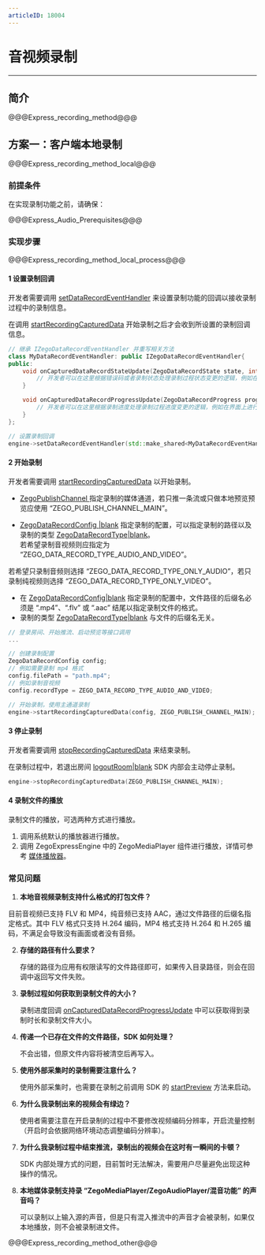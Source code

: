 ```yaml
---
articleID: 18004
---
```

# 音视频录制

- - -

## 简介

@@@Express_recording_method@@@

## 方案一：客户端本地录制

@@@Express_recording_method_local@@@

### 前提条件

在实现录制功能之前，请确保：

@@@Express_Audio_Prerequisites@@@


### 实现步骤

@@@Express_recording_method_local_process@@@

#### 1 设置录制回调

开发者需要调用 [setDataRecordEventHandler](@setDataRecordEventHandler) 来设置录制功能的回调以接收录制过程中的录制信息。

<div class = 'mk-warning'>

在调用 [startRecordingCapturedData](@startRecordingCapturedData) 开始录制之后才会收到所设置的录制回调信息。
</div>

```c++
// 继承 IZegoDataRecordEventHandler 并重写相关方法
class MyDataRecordEventHandler: public IZegoDataRecordEventHandler{
public:
    void onCapturedDataRecordStateUpdate(ZegoDataRecordState state, int errorCode, ZegoDataRecordConfig config, ZegoPublishChannel channel) override {
        // 开发者可以在这里根据错误码或者录制状态处理录制过程状态变更的逻辑，例如在界面上进行 UI 的提示等
    }

    void onCapturedDataRecordProgressUpdate(ZegoDataRecordProgress progress, ZegoDataRecordConfig config, ZegoPublishChannel channel) override {
        // 开发者可以在这里根据录制进度处理录制过程进度变更的逻辑，例如在界面上进行 UI 的提示等
    }
};

// 设置录制回调
engine->setDataRecordEventHandler(std::make_shared<MyDataRecordEventHandler>());
```

#### 2 开始录制

开发者需要调用 [startRecordingCapturedData](@startRecordingCapturedData) 以开始录制。

- [ZegoPublishChannel ](@-ZegoPublishChannel) 指定录制的媒体通道，若只推一条流或只做本地预览预览应使用 “ZEGO_PUBLISH_CHANNEL_MAIN”。
  
- [ZegoDataRecordConfig \|blank](@-ZegoDataRecordConfig) 指定录制的配置，可以指定录制的路径以及录制的类型 [ZegoDataRecordType\|blank](@-ZegoDataRecordType)。  
若希望录制音视频则应指定为 “ZEGO_DATA_RECORD_TYPE_AUDIO_AND_VIDEO”。

若希望只录制音频则选择 “ZEGO_DATA_RECORD_TYPE_ONLY_AUDIO”，若只录制纯视频则选择 “ZEGO_DATA_RECORD_TYPE_ONLY_VIDEO”。

<div class = 'mk-warning'>

- 在 [ZegoDataRecordConfig\|blank](@-ZegoDataRecordConfig) 指定录制的配置中，文件路径的后缀名必须是 “.mp4”、“.flv” 或 “.aac” 结尾以指定录制文件的格式。
- 录制的类型 [ZegoDataRecordType\|blank](@-ZegoDataRecordType) 与文件的后缀名无关。
</div>


```c++
// 登录房间、开始推流、启动预览等接口调用
...

// 创建录制配置
ZegoDataRecordConfig config;
// 例如需要录制 mp4 格式
config.filePath = "path.mp4";
// 例如录制音视频
config.recordType = ZEGO_DATA_RECORD_TYPE_AUDIO_AND_VIDEO;

// 开始录制，使用主通道录制
engine->startRecordingCapturedData(config, ZEGO_PUBLISH_CHANNEL_MAIN);
```

#### 3 停止录制

开发者需要调用 [stopRecordingCapturedData](@stopRecordingCapturedData) 来结束录制。

<div class = 'mk-warning'>

在录制过程中，若退出房间 [logoutRoom\|blank](@logoutRoom) SDK 内部会主动停止录制。
</div>


```c++
engine->stopRecordingCapturedData(ZEGO_PUBLISH_CHANNEL_MAIN);
```

#### 4 录制文件的播放

录制文件的播放，可选两种方式进行播放。

1. 调用系统默认的播放器进行播放。
2. 调用 ZegoExpressEngine 中的 ZegoMediaPlayer 组件进行播放，详情可参考 [媒体播放器](!Other_Functions/MediaPlayer)。


### 常见问题

1. **本地音视频录制支持什么格式的打包文件？**

  目前音视频已支持 FLV 和 MP4，纯音频已支持 AAC，通过文件路径的后缀名指定格式。其中 FLV 格式只支持 H.264 编码，MP4 格式支持 H.264 和 H.265 编码，不满足会导致没有画面或者没有音频。 

2. **存储的路径有什么要求？**

    存储的路径为应用有权限读写的文件路径即可，如果传入目录路径，则会在回调中返回写文件失败。

3. **录制过程如何获取到录制文件的大小？**

    录制进度回调 [onCapturedDataRecordProgressUpdate](@onCapturedDataRecordProgressUpdate) 中可以获取得到录制时长和录制文件大小。

4. **传递一个已存在文件的文件路径，SDK 如何处理？**

    不会出错，但原文件内容将被清空后再写入。

5. **使用外部采集时的录制需要注意什么？**

    使用外部采集时，也需要在录制之前调用 SDK 的 [startPreview](@startPreview) 方法来启动。

6. **为什么我录制出来的视频会有绿边？**

    使用者需要注意在开启录制的过程中不要修改视频编码分辨率，开启流量控制（开启时会依据网络环境动态调整编码分辨率）。

7. **为什么我录制过程中结束推流，录制出的视频会在这时有一瞬间的卡顿？**

    SDK 内部处理方式的问题，目前暂时无法解决，需要用户尽量避免出现这种操作的情况。

8. **本地媒体录制支持录 “ZegoMediaPlayer/ZegoAudioPlayer/混音功能” 的声音吗？**

    可以录制以上输入源的声音，但是只有混入推流中的声音才会被录制，如果仅本地播放，则不会被录制进文件。

@@@Express_recording_method_other@@@
